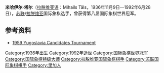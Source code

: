{{Infobox chess player
|playername = 米哈伊尔·塔尔
|image      = Mikhail Tal 1982.jpg
|caption    = 1982年的米哈伊尔·塔尔
|birthname  = Mihails Tāls Mikhail Nekhemievich Tal（拉脱维亚语）
|country    = 苏联（拉脱维亚）
|datebirth  = 1936年11月9日
|placebirth = [[拉脱维亚|拉脱维亚]]，[[里加|里加]]
|datedeath  = 1992年6月28日
|placedeath = [[俄罗斯|俄罗斯]]，[[莫斯科|莫斯科]]
|title      = [[国际象棋大师|国际象棋大师]]（1957年）
|worldchampion = 1960–61
|womensworldchampion = 
|rating     = 
|peakrating = 2705 (1980年1月)
}}

'''米哈伊尔·塔尔'''（[[拉脱维亚语|拉脱维亚语]]：Mihails Tāls，1936年11月9日—1992年6月28日），[[苏联|苏联]]/[[拉脱维亚|拉脱维亚]]国际象棋选手，曾获得第八届国际象棋世界冠军。

== 参考资料 ==
* [http://www.mark-weeks.com/chess/5860$cix.htm 1959 Yugoslavia Candidates Tournament] {{Wayback|url=http://www.mark-weeks.com/chess/5860$cix.htm |date=20180123232317 }}

{{chess-bio-stub}}
{{国际象棋世界冠军}}
{{Authority control}}
[[Category:1936年出生|Category:1936年出生]]
[[Category:1992年逝世|Category:1992年逝世]]
[[Category:国际象棋世界冠军|Category:国际象棋世界冠军]]
[[Category:国际象棋特级大师|Category:国际象棋特级大师]]
[[Category:拉脱维亚国际象棋棋手|Category:拉脱维亚国际象棋棋手]]
[[Category:苏联国际象棋棋手|Category:苏联国际象棋棋手]]
[[Category:里加人|Category:里加人]]